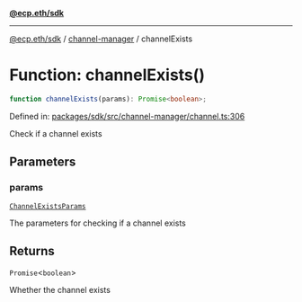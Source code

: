 [**@ecp.eth/sdk**](../../index.mdx)

***

[@ecp.eth/sdk](/sdk-reference/index.mdx) / [channel-manager](/sdk-reference/channel-manager/index.mdx) / channelExists

# Function: channelExists()

```ts
function channelExists(params): Promise<boolean>;
```

Defined in: [packages/sdk/src/channel-manager/channel.ts:306](https://github.com/ecp-eth/comments-monorepo/blob/main/packages/sdk/src/channel-manager/channel.ts#L306)

Check if a channel exists

## Parameters

### params

[`ChannelExistsParams`](/sdk-reference/channel-manager/type-aliases/ChannelExistsParams.mdx)

The parameters for checking if a channel exists

## Returns

`Promise`\<`boolean`\>

Whether the channel exists
